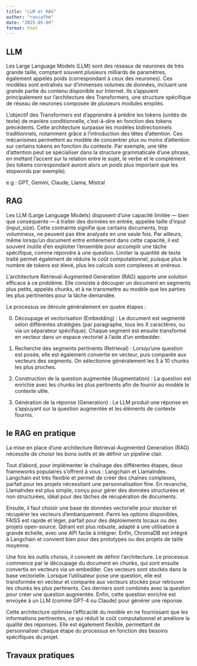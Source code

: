 ```yaml
---
title: "LLM et RAG"
author: "raniafhm"
date: "2025-05-09"
format: html
---
```


## LLM

Les Large Language Models (LLM) sont des réseaux de neurones de très grande taille, comptant souvent plusieurs milliards de paramètres, également appelés poids (correspondant à ceux des neurones). Ces modèles sont entraînés sur d'immenses volumes de données, incluant une grande partie du contenu disponible sur Internet. Ils s’appuient principalement sur l’architecture des Transformers, une structure spécifique de réseau de neurones composée de plusieurs modules empilés.

L'objectif des Transformers est d’apprendre à prédire les tokens (unités de texte) de manière conditionnelle, c’est-à-dire en fonction des tokens précédents. Cette architecture surpasse les modèles bidirectionnels traditionnels, notamment grâce à l’introduction des têtes d’attention. Ces mécanismes permettent au modèle de concentrer plus ou moins d’attention sur certains tokens en fonction du contexte. Par exemple, une tête d’attention peut se spécialiser dans la structure grammaticale d’une phrase, en mettant l’accent sur la relation entre le sujet, le verbe et le complément (les tokens correspondant auront alors un poids plus important que les stopwords par exemple).

e.g : GPT, Gemini, Claude, Llama, Mistral

## RAG

Les LLM (Large Language Models) disposent d'une capacité limitée — bien que conséquente — à traiter des données en entrée, appelée taille d’input (input_size). Cette contrainte signifie que certains documents, trop volumineux, ne peuvent pas être analysés en une seule fois. Par ailleurs, même lorsqu’un document entre entièrement dans cette capacité, il est souvent inutile d’en exploiter l’ensemble pour accomplir une tâche spécifique, comme répondre à une question. Limiter la quantité de texte traité permet également de réduire le coût computationnel, puisque plus le nombre de tokens est élevé, plus les calculs sont complexes et onéreux.

L’architecture Retrieval-Augmented Generation (RAG) apporte une solution efficace à ce problème. Elle consiste à découper un document en segments plus petits, appelés chunks, et à ne transmettre au modèle que les parties les plus pertinentes pour la tâche demandée.

Le processus se déroule généralement en quatre étapes :

0. Découpage et vectorisation (Embedding) : Le document est segmenté selon différentes stratégies (par paragraphe, tous les X caractères, ou via un séparateur spécifique). Chaque segment est ensuite transformé en vecteur dans un espace vectoriel à l’aide d’un embedder.

1. Recherche des segments pertinents (Retrieval) : Lorsqu’une question est posée, elle est également convertie en vecteur, puis comparée aux vecteurs des segments. On sélectionne généralement les 5 à 10 chunks les plus proches.

2. Construction de la question augmentée (Augmentation) : La question est enrichie avec les chunks les plus pertinents afin de fournir au modèle le contexte utile.

3. Génération de la réponse (Generation) : Le LLM produit une réponse en s’appuyant sur la question augmentée et les éléments de contexte fournis.


## le RAG en pratique

La mise en place d'une architecture Retrieval-Augmented Generation (RAG) nécessite de choisir les bons outils et de définir un pipeline clair.

Tout d'abord, pour implémenter le chaînage des différentes étapes, deux frameworks populaires s'offrent à vous : Langchain et LlamaIndex. Langchain est très flexible et permet de créer des chaînes complexes, parfait pour les projets nécessitant une personnalisation fine. En revanche, LlamaIndex est plus simple, conçu pour gérer des données structurées et non structurées, idéal pour des tâches de récupération de documents.

Ensuite, il faut choisir une base de données vectorielle pour stocker et récupérer les vecteurs d'embarquement. Parmi les options disponibles, FAISS est rapide et léger, parfait pour des déploiements locaux ou des projets open-source. Qdrant est plus robuste, adapté à une utilisation à grande échelle, avec une API facile à intégrer. Enfin, ChromaDB est intégré à Langchain et convient bien pour des prototypes ou des projets de taille moyenne.

Une fois les outils choisis, il convient de définir l’architecture. Le processus commence par le découpage du document en chunks, qui sont ensuite convertis en vecteurs via un embedder. Ces vecteurs sont stockés dans la base vectorielle. Lorsque l'utilisateur pose une question, elle est transformée en vecteur et comparée aux vecteurs stockés pour retrouver les chunks les plus pertinents. Ces derniers sont combinés avec la question pour créer une question augmentée. Enfin, cette question enrichie est envoyée à un LLM (comme GPT-4 ou Claude) pour générer une réponse.

Cette architecture optimise l'efficacité du modèle en ne fournissant que les informations pertinentes, ce qui réduit le coût computationnel et améliore la qualité des réponses. Elle est également flexible, permettant de personnaliser chaque étape du processus en fonction des besoins spécifiques du projet.

## Travaux pratiques